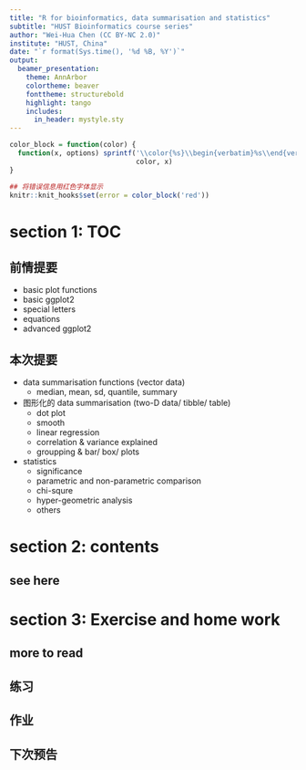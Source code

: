 ```yaml
---
title: "R for bioinformatics, data summarisation and statistics"
subtitle: "HUST Bioinformatics course series"
author: "Wei-Hua Chen (CC BY-NC 2.0)"
institute: "HUST, China"
date: "`r format(Sys.time(), '%d %B, %Y')`"
output: 
  beamer_presentation:
    theme: AnnArbor
    colortheme: beaver
    fonttheme: structurebold
    highlight: tango
    includes:
      in_header: mystyle.sty
---
```


```r
color_block = function(color) {
  function(x, options) sprintf('\\color{%s}\\begin{verbatim}%s\\end{verbatim}',
                               color, x)
}

## 将错误信息用红色字体显示
knitr::knit_hooks$set(error = color_block('red'))
```

# section 1: TOC

## 前情提要

* basic plot functions
* basic ggplot2 
* special letters
* equations
* advanced ggplot2

## 本次提要

* data summarisation functions (vector data)
  * median, mean, sd, quantile, summary
* 图形化的 data summarisation (two-D data/ tibble/ table)
  * dot plot
   * smooth
   * linear regression
   * correlation & variance explained
   * groupping & bar/ box/ plots
* statistics
   * significance
   * parametric and non-parametric comparison
   * chi-squre
   * hyper-geometric analysis
   * others
   

# section 2: contents

## see here 



# section 3: Exercise and home work

## more to read

## 练习

## 作业

## 下次预告


